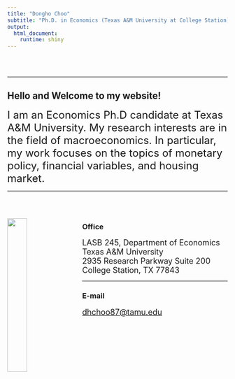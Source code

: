 ```yaml
---
title: "Dongho Choo"
subtitle: "Ph.D. in Economics (Texas A&M University at College Station)"
output:
  html_document:
    runtime: shiny
---
```


<br />
<br />

---

## **Hello and Welcome to my website!**

<font size="5"> I am an Economics Ph.D candidate at Texas A&M University. My research interests are in the field of macroeconomics. In particular, my work focuses on the topics of monetary policy, financial variables, and housing market. </font>

---

<br />
<br />

<img src="images/dhchoo.jpg" style = "width:30%; margin-right: 20px" align = "left">


### **Office**
<font size="4">LASB 245, Department of Economics <br />
Texas A&M University <br />
2935 Research Parkway Suite 200 <br />
College Station, TX 77843
</font>

---

### **E-mail**
<font size="4">[dhchoo87@tamu.edu](mailto: dhchoo87@tamu.edu)</font>


